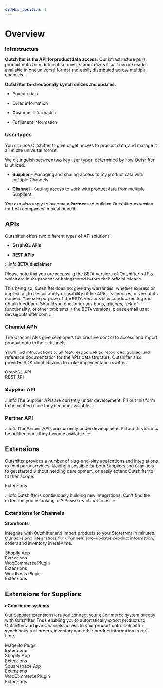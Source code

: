 ```yaml
---
sidebar_position: 1
---
```


# Overview

### Infrastructure

**Outshifter is the API for product data access**. Our infrastructure pulls product data from different sources, standardizes it so it can be made available in one universal format and easily distributed across multiple channels.

**Outshifter bi-directionally synchronizes and updates:**

- Product data

- Order information

- Customer information

- Fulfillment information

### User types

You can use Outshifter to give or get access to product data, and manage it all in one universal format.

We distinguish between two key user types, determined by how Outshifter is utilized:

- **Supplier** - Managing and sharing access to my product data with multiple Channels.

- **Channel** - Getting access to work with product data from multiple Suppliers.

You can also apply to become a **Partner** and build an Outshifter extension for both companies' mutual benefit.

## APIs

Outshifter offers two different types of API solutions: 

- **GraphQL APIs**

- **REST APIs**

:::info **BETA disclaimer**

Please note that you are accessing the BETA versions of Outshifter's APIs which are in the process of being tested before their official release.

This being so, Outshifter does not give any warranties, whether express or implied, as to the suitability or usability of the APIs, its services, or any of its content. The sole purpose of the BETA versions is to conduct testing and obtain feedback. Should you encounter any bugs, glitches, lack of functionality, or other problems in the BETA versions, please email us at devs@outshifter.com
:::

### Channel APIs

The Channel APIs give developers full creative control to access and import product data to their channels.

You'll find introductions to all features, as well as resources, guides, and reference documentation for the APIs data structure. Outshifter also provides SDK client libraries to make implementation swifter.

<div class="homepage-section two-cols">
 <div class="section-content"> 
 <a class="homepage-card1" >
 <div class="card-content">
 <div class="title">GraphQL API</div>
 </div></a></div></div>

<div class="homepage-section two-cols">
 <div class="section-content"> 
 <a class="homepage-card1" >
 <div class="card-content">
 <div class="title">REST API</div>
 </div></a></div></div>


### Supplier API


:::info
The Supplier APIs are currently under development. Fill out this form to be notified once they become available
:::

### Partner API 

:::info
The Partner APIs are currently under development. Fill out this form to be notified once they become available.
:::

## Extensions

Outshifter provides a number of plug-and-play applications and integrations to third party services. Making it possible for both Suppliers and Channels to get started without needing development, or easily extend Outshifter to fit their scope.

<div class="homepage-section two-cols">
 <div class="section-content"> 
 <a class="homepage-card1" >
 <div class="card-content">
 <div class="title">Extensions</div>
 </div></a></div></div>


:::info
Outshifter is continuously building new integrations. Can't find the extension you're looking for? Please reach out to us.
:::

### Extensions for Channels

**Storefronts**

Integrate with Outshifter and import products to your Storefront in minutes. Our apps and integrations for Channels auto-updates product information, orders and inventory in real-time.

<div class="homepage-section two-cols">
 <div class="section-content"> 
 <a class="homepage-card1" >
 <div class="card-content">
 <div class="title">Shopify App</div>
 <div class="description">Extensions</div>
 </div></a></div></div>

<div class="homepage-section two-cols">
 <div class="section-content"> 
 <a class="homepage-card1" >
 <div class="card-content">
 <div class="title">WooCommerce Plugin</div>
 <div class="description">Extensions</div>
 </div></a></div></div>

 <div class="homepage-section two-cols">
 <div class="section-content"> 
 <a class="homepage-card1" >
 <div class="card-content">
 <div class="title">WordPress Plugin</div>
 <div class="description">Extensions</div>
 </div></a></div></div>

## Extensions for Suppliers

**eCommerce systems**

Our Supplier extensions lets you connect your eCommerce system directly with Outshifter. Thus enabling you to automatically export products to Outshifter and give Channels access to your product data. Outshifter synchronizes all orders, inventory and other product information in real-time.

<div class="homepage-section two-cols">
 <div class="section-content"> 
 <a class="homepage-card1" >
 <div class="card-content">
 <div class="title">Magento Plugin</div>
 <div class="description">Extensions</div>
 </div></a></div></div>

<div class="homepage-section two-cols">
 <div class="section-content"> 
 <a class="homepage-card1" >
 <div class="card-content">
 <div class="title">Shopify App</div>
 <div class="description">Extensions</div>
 </div></a></div></div>

<div class="homepage-section two-cols">
 <div class="section-content"> 
 <a class="homepage-card1" >
 <div class="card-content">
 <div class="title">Squarespace App</div>
 <div class="description">Extensions</div>
 </div></a></div></div>

<div class="homepage-section two-cols">
 <div class="section-content"> 
 <a class="homepage-card1" >
 <div class="card-content">
 <div class="title">WooCommerce Plugin</div>
 <div class="description">Extensions</div>
 </div></a></div></div>